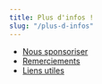 ```yaml
---
title: Plus d'infos !
slug: "/plus-d-infos"
---
```


<!-- - [Nous contacter](/contact) -->

- [Nous sponsoriser](/sponsors)
- [Remerciements](/remerciements)
- [Liens utiles](/liens-utiles)

